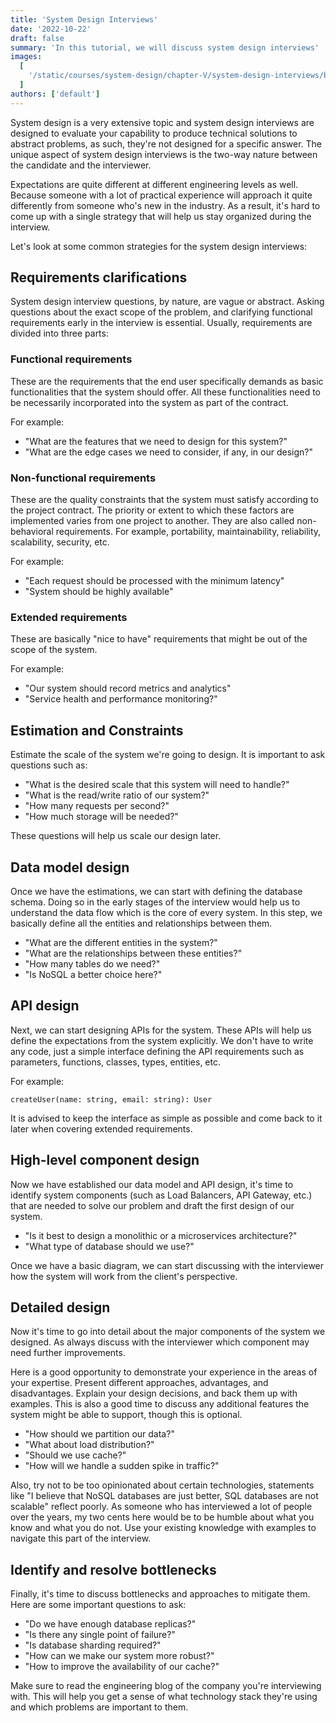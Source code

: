 ```yaml
---
title: 'System Design Interviews'
date: '2022-10-22'
draft: false
summary: 'In this tutorial, we will discuss system design interviews'
images:
  [
    '/static/courses/system-design/chapter-V/system-design-interviews/banner.png',
  ]
authors: ['default']
---
```


System design is a very extensive topic and system design interviews are designed to evaluate your capability to produce technical solutions to abstract problems, as such, they're not designed for a specific answer. The unique aspect of system design interviews is the two-way nature between the candidate and the interviewer.

Expectations are quite different at different engineering levels as well. Because someone with a lot of practical experience will approach it quite differently from someone who's new in the industry. As a result, it's hard to come up with a single strategy that will help us stay organized during the interview.

Let's look at some common strategies for the system design interviews:

## Requirements clarifications

System design interview questions, by nature, are vague or abstract. Asking questions about the exact scope of the problem, and clarifying functional requirements early in the interview is essential. Usually, requirements are divided into three parts:

### Functional requirements

These are the requirements that the end user specifically demands as basic functionalities that the system should offer. All these functionalities need to be necessarily incorporated into the system as part of the contract.

For example:

- "What are the features that we need to design for this system?"
- "What are the edge cases we need to consider, if any, in our design?"

### Non-functional requirements

These are the quality constraints that the system must satisfy according to the project contract. The priority or extent to which these factors are implemented varies from one project to another. They are also called non-behavioral requirements. For example, portability, maintainability, reliability, scalability, security, etc.

For example:

- "Each request should be processed with the minimum latency"
- "System should be highly available"

### Extended requirements

These are basically "nice to have" requirements that might be out of the scope of the system.

For example:

- "Our system should record metrics and analytics"
- "Service health and performance monitoring?"

## Estimation and Constraints

Estimate the scale of the system we're going to design. It is important to ask questions such as:

- "What is the desired scale that this system will need to handle?"
- "What is the read/write ratio of our system?"
- "How many requests per second?"
- "How much storage will be needed?"

These questions will help us scale our design later.

## Data model design

Once we have the estimations, we can start with defining the database schema. Doing so in the early stages of the interview would help us to understand the data flow which is the core of every system. In this step, we basically define all the entities and relationships between them.

- "What are the different entities in the system?"
- "What are the relationships between these entities?"
- "How many tables do we need?"
- "Is NoSQL a better choice here?"

## API design

Next, we can start designing APIs for the system. These APIs will help us define the expectations from the system explicitly. We don't have to write any code, just a simple interface defining the API requirements such as parameters, functions, classes, types, entities, etc.

For example:

```tsx
createUser(name: string, email: string): User
```

It is advised to keep the interface as simple as possible and come back to it later when covering extended requirements.

## High-level component design

Now we have established our data model and API design, it's time to identify system components (such as Load Balancers, API Gateway, etc.) that are needed to solve our problem and draft the first design of our system.

- "Is it best to design a monolithic or a microservices architecture?"
- "What type of database should we use?"

Once we have a basic diagram, we can start discussing with the interviewer how the system will work from the client's perspective.

## Detailed design

Now it's time to go into detail about the major components of the system we designed. As always discuss with the interviewer which component may need further improvements.

Here is a good opportunity to demonstrate your experience in the areas of your expertise. Present different approaches, advantages, and disadvantages. Explain your design decisions, and back them up with examples. This is also a good time to discuss any additional features the system might be able to support, though this is optional.

- "How should we partition our data?"
- "What about load distribution?"
- "Should we use cache?"
- "How will we handle a sudden spike in traffic?"

Also, try not to be too opinionated about certain technologies, statements like "I believe that NoSQL databases are just better, SQL databases are not scalable" reflect poorly. As someone who has interviewed a lot of people over the years, my two cents here would be to be humble about what you know and what you do not. Use your existing knowledge with examples to navigate this part of the interview.

## Identify and resolve bottlenecks

Finally, it's time to discuss bottlenecks and approaches to mitigate them. Here are some important questions to ask:

- "Do we have enough database replicas?"
- "Is there any single point of failure?"
- "Is database sharding required?"
- "How can we make our system more robust?"
- "How to improve the availability of our cache?"

Make sure to read the engineering blog of the company you're interviewing with. This will help you get a sense of what technology stack they're using and which problems are important to them.
